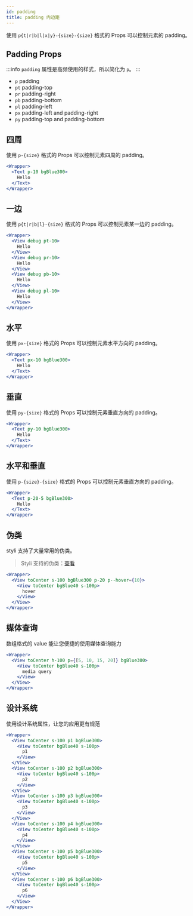 ```yaml
---
id: padding
title: padding 内边距
---
```


使用 `p{t|r|b|l|x|y}-{size}-{size}` 格式的 Props 可以控制元素的 padding。

## Padding Props

:::info
`padding` 属性是高频使用的样式，所以简化为 `p`。
:::

- `p` padding
- `pt` padding-top
- `pr` padding-right
- `pb` padding-bottom
- `pl` padding-left
- `px` padding-left and padding-right
- `py` padding-top and padding-bottom

## 四周

使用 `p-{size}` 格式的 Props 可以控制元素四周的 padding。

```jsx live
<Wrapper>
  <Text p-10 bgBlue300>
    Hello
  </Text>
</Wrapper>
```

## 一边

使用 `p{t|r|b|l}-{size}` 格式的 Props 可以控制元素某一边的 padding。

```jsx live
<Wrapper>
  <View debug pt-10>
    Hello
  </View>
  <View debug pr-10>
    Hello
  </View>
  <View debug pb-10>
    Hello
  </View>
  <View debug pl-10>
    Hello
  </View>
</Wrapper>
```

## 水平

使用 `px-{size}` 格式的 Props 可以控制元素水平方向的 padding。

```jsx live
<Wrapper>
  <Text px-10 bgBlue300>
    Hello
  </Text>
</Wrapper>
```

## 垂直

使用 `py-{size}` 格式的 Props 可以控制元素垂直方向的 padding。

```jsx live
<Wrapper>
  <Text py-10 bgBlue300>
    Hello
  </Text>
</Wrapper>
```

## 水平和垂直

使用 `p-{size}-{size}` 格式的 Props 可以控制元素垂直方向的 padding。

```jsx live
<Wrapper>
  <Text p-20-5 bgBlue300>
    Hello
  </Text>
</Wrapper>
```

## 伪类

styli 支持了大量常用的伪类。

> Styli 支持的伪类：[查看](/docs/pseudo)

```jsx live
<Wrapper>
  <View toCenter s-100 bgBlue300 p-20 p--hover={10}>
    <View toCenter bgBlue40 s-100p>
      hover
    </View>
  </View>
</Wrapper>
```

## 媒体查询

数组格式的 value 能让您便捷的使用媒体查询能力

```jsx live
<Wrapper>
  <View toCenter h-100 p={[5, 10, 15, 20]} bgBlue300>
    <View toCenter bgBlue40 s-100p>
      media query
    </View>
  </View>
</Wrapper>
```

## 设计系统

使用设计系统属性，让您的应用更有规范

```jsx live
<Wrapper>
  <View toCenter s-100 p1 bgBlue300>
    <View toCenter bgBlue40 s-100p>
      p1
    </View>
  </View>
  <View toCenter s-100 p2 bgBlue300>
    <View toCenter bgBlue40 s-100p>
      p2
    </View>
  </View>
  <View toCenter s-100 p3 bgBlue300>
    <View toCenter bgBlue40 s-100p>
      p3
    </View>
  </View>
  <View toCenter s-100 p4 bgBlue300>
    <View toCenter bgBlue40 s-100p>
      p4
    </View>
  </View>
  <View toCenter s-100 p5 bgBlue300>
    <View toCenter bgBlue40 s-100p>
      p5
    </View>
  </View>
  <View toCenter s-100 p6 bgBlue300>
    <View toCenter bgBlue40 s-100p>
      p6
    </View>
  </View>
</Wrapper>
```
